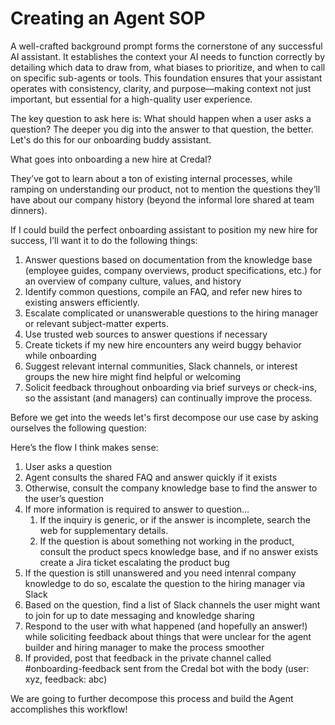 # Creating an Agent SOP

A well-crafted background prompt forms the cornerstone of any successful AI assistant. It establishes the context your AI needs to function correctly by detailing which data to draw from, what biases to prioritize, and when to call on specific sub-agents or tools. This foundation ensures that your assistant operates with consistency, clarity, and purpose—making context not just important, but essential for a high-quality user experience.

The key question to ask here is: What should happen when a user asks a question? The deeper you dig into the answer to that question, the better. Let's do this for our onboarding buddy assistant.

What goes into onboarding a new hire at Credal?

They’ve got to learn about a ton of existing internal processes, while ramping on understanding our product, not to mention the questions they’ll have about our company history (beyond the informal lore shared at team dinners). 

If I could build the perfect onboarding assistant to position my new hire for success, I’ll want it to do the following things:

1. Answer questions based on documentation from the knowledge base (employee guides, company overviews, product specifications, etc.) for an overview of company culture, values, and history
2. Identify common questions, compile an FAQ, and refer new hires to existing answers efficiently.
3. Escalate complicated or unanswerable questions to the hiring manager or relevant subject-matter experts.
4. Use trusted web sources to answer questions if necessary
5. Create tickets if my new hire encounters any weird buggy behavior while onboarding  
6. Suggest relevant internal communities, Slack channels, or interest groups the new hire might find helpful or welcoming
7. Solicit feedback throughout onboarding via brief surveys or check-ins, so the assistant (and managers) can continually improve the process.

Before we get into the weeds let's first decompose our use case by asking ourselves the following question:

Here’s the flow I think makes sense:

1. User asks a question
2. Agent consults the shared FAQ and answer quickly if it exists
3. Otherwise, consult the company knowledge base to find the answer to the user’s question
4. If more information is required to answer to question… 
    1. If the inquiry is generic, or if the answer is incomplete, search the web for supplementary details. 
    2. If the question is about something not working in the product, consult the product specs knowledge base, and if no answer exists create a Jira ticket escalating the product bug
5. If the question is still unanswered and you need intenral company knowledge to do so,  escalate the question to the hiring manager via Slack
6. Based on the question, find a list of Slack channels the user might want to join for up to date messaging and knowledge sharing
7. Respond to the user with what happened (and hopefully an answer!) while soliciting feedback about things that were unclear for the agent builder and hiring manager to make the process smoother
8. If provided, post that feedback in the private channel called #onboarding-feedback sent from the Credal bot with the body (user: xyz, feedback: abc) 

We are going to further decompose this process and build the Agent accomplishes this workflow!